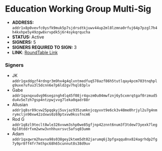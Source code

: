 # Education Working Group Multi-Sig
 - **ADDRESS:** `addr1x8p0vevfc0ysfk9muk5p7sjdrsdtkjuwv44up2ml8lzmna0rfuj64p7pzgl7h4h4kxhpe5y49zgw8xrvpdk5j6r4sykqrqucha`
 - **STATUS:** Active
 - **SIGNERS:** 5
 - **SIGNERS REQUIRED TO SIGN:** 3
 - **LINK**: [RoundTable Link](https://roundtable.adaodapp.xyz/multisig/%7B%22type%22%3A%22NofK%22%2C%22policies%22%3A%5B%22addr1qxddgzf4rdngr3m9hx4g4qlvntmedfuq578azf86h5tutlqay4pcm703tnqhplg9uxe7ufuu3l5dcnn6e7p6ldzgv7hql03plv%22%2C%22addr1qxnqxudvg96segzngh4lq45f08jr4qvzm0u04mwfznj6y5cxmrqtgaf0rzmud5du4v5e7zh7gsp4ntzpwjvvg7leka0qadr88r%22%2C%22addr1q8sr89cvw25pqqkyj5uvjaz935zumknjcqyvxt9e6ck3v48me0hrjyl2u7g4nmrymcljn90xw42zdxws0z69ptxvw9kssfncm6%22%2C%22addr1q8zl9teclt8wle326vvwm3shp0we85gfjnp42znnt6num3f3tdew73yexk7leg6pl8tddrfxm2wnw3vnhhuxrsvc5afsq03umm%22%2C%22addr1qxqwrm2havna98s038gey2ktem5dt02jarumq6j3pfgxqqu8nx824agrhdp2fg7y9pr8ff4fr7mthpc68h65cunnut8s38d9uv%22%5D%2C%22number%22%3A3%7D)

### Signers
- JK `addr1qxddgzf4rdngr3m9hx4g4qlvntmedfuq578azf86h5tutlqay4pcm703tnqhplg9uxe7ufuu3l5dcnn6e7p6ldzgv7hql03plv`
- Gabe `addr1qxnqxudvg96segzngh4lq45f08jr4qvzm0u04mwfznj6y5cxmrqtgaf0rzmud5du4v5e7zh7gsp4ntzpwjvvg7leka0qadr88r`
- Allusian `addr1q8sr89cvw25pqqkyj5uvjaz935zumknjcqyvxt9e6ck3v48me0hrjyl2u7g4nmrymcljn90xw42zdxws0z69ptxvw9kssfncm6`
- Rod G `addr1q8zl9teclt8wle326vvwm3shp0we85gfjnp42znnt6num3f3tdew73yexk7leg6pl8tddrfxm2wnw3vnhhuxrsvc5afsq03umm`
- Adam `addr1qxqwrm2havna98s038gey2ktem5dt02jarumq6j3pfgxqqu8nx824agrhdp2fg7y9pr8ff4fr7mthpc68h65cunnut8s38d9uv`
